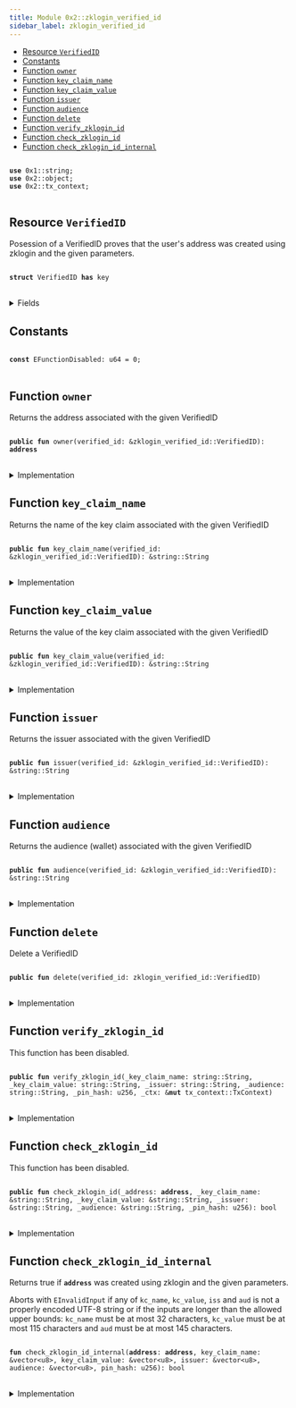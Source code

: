 ```yaml
---
title: Module 0x2::zklogin_verified_id
sidebar_label: zklogin_verified_id
---
```


<Link id="0x2_zklogin_verified_id"/>


-  [Resource `VerifiedID`](#0x2_zklogin_verified_id_VerifiedID)
-  [Constants](#@Constants_0)
-  [Function `owner`](#0x2_zklogin_verified_id_owner)
-  [Function `key_claim_name`](#0x2_zklogin_verified_id_key_claim_name)
-  [Function `key_claim_value`](#0x2_zklogin_verified_id_key_claim_value)
-  [Function `issuer`](#0x2_zklogin_verified_id_issuer)
-  [Function `audience`](#0x2_zklogin_verified_id_audience)
-  [Function `delete`](#0x2_zklogin_verified_id_delete)
-  [Function `verify_zklogin_id`](#0x2_zklogin_verified_id_verify_zklogin_id)
-  [Function `check_zklogin_id`](#0x2_zklogin_verified_id_check_zklogin_id)
-  [Function `check_zklogin_id_internal`](#0x2_zklogin_verified_id_check_zklogin_id_internal)


<pre>
<code>
<b>use</b> <Link to="../move-stdlib/string#0x1_string">0x1::string</Link>;
<b>use</b> <Link to="object#0x2_object">0x2::object</Link>;
<b>use</b> <Link to="tx_context#0x2_tx_context">0x2::tx_context</Link>;
</code>
</pre>



<Link id="0x2_zklogin_verified_id_VerifiedID"></Link>

## Resource `VerifiedID`

Posession of a VerifiedID proves that the user's address was created using zklogin and the given parameters.


<pre>
<code>
<b>struct</b> <Link to="zklogin_verified_id#0x2_zklogin_verified_id_VerifiedID">VerifiedID</Link> <b>has</b> key
</code>
</pre>



<details>
<summary>Fields</summary>


<dl>
<dt>
<code>id: <Link to="object#0x2_object_UID">object::UID</Link></code>
</dt>
<dd>
 The ID of this VerifiedID
</dd>
<dt>
<code>owner: <b>address</b></code>
</dt>
<dd>
 The address this VerifiedID is associated with
</dd>
<dt>
<code>key_claim_name: <Link to="../move-stdlib/string#0x1_string_String">string::String</Link></code>
</dt>
<dd>
 The name of the key claim
</dd>
<dt>
<code>key_claim_value: <Link to="../move-stdlib/string#0x1_string_String">string::String</Link></code>
</dt>
<dd>
 The value of the key claim
</dd>
<dt>
<code>issuer: <Link to="../move-stdlib/string#0x1_string_String">string::String</Link></code>
</dt>
<dd>
 The issuer
</dd>
<dt>
<code>audience: <Link to="../move-stdlib/string#0x1_string_String">string::String</Link></code>
</dt>
<dd>
 The audience (wallet)
</dd>
</dl>


</details>

<Link id="@Constants_0"></Link>

## Constants


<Link id="0x2_zklogin_verified_id_EFunctionDisabled"></Link>



<pre>
<code>
<b>const</b> <Link to="zklogin_verified_id#0x2_zklogin_verified_id_EFunctionDisabled">EFunctionDisabled</Link>: u64 = 0;
</code>
</pre>



<Link id="0x2_zklogin_verified_id_owner"></Link>

## Function `owner`

Returns the address associated with the given VerifiedID


<pre>
<code>
<b>public</b> <b>fun</b> <Link to="zklogin_verified_id#0x2_zklogin_verified_id_owner">owner</Link>(verified_id: &<Link to="zklogin_verified_id#0x2_zklogin_verified_id_VerifiedID">zklogin_verified_id::VerifiedID</Link>): <b>address</b>
</code>
</pre>



<details>
<summary>Implementation</summary>


<pre>
<code>
<b>public</b> <b>fun</b> <Link to="zklogin_verified_id#0x2_zklogin_verified_id_owner">owner</Link>(verified_id: &<Link to="zklogin_verified_id#0x2_zklogin_verified_id_VerifiedID">VerifiedID</Link>): <b>address</b> \{
    verified_id.owner
}
</code>
</pre>



</details>

<Link id="0x2_zklogin_verified_id_key_claim_name"></Link>

## Function `key_claim_name`

Returns the name of the key claim associated with the given VerifiedID


<pre>
<code>
<b>public</b> <b>fun</b> <Link to="zklogin_verified_id#0x2_zklogin_verified_id_key_claim_name">key_claim_name</Link>(verified_id: &<Link to="zklogin_verified_id#0x2_zklogin_verified_id_VerifiedID">zklogin_verified_id::VerifiedID</Link>): &<Link to="../move-stdlib/string#0x1_string_String">string::String</Link>
</code>
</pre>



<details>
<summary>Implementation</summary>


<pre>
<code>
<b>public</b> <b>fun</b> <Link to="zklogin_verified_id#0x2_zklogin_verified_id_key_claim_name">key_claim_name</Link>(verified_id: &<Link to="zklogin_verified_id#0x2_zklogin_verified_id_VerifiedID">VerifiedID</Link>): &String \{
    &verified_id.key_claim_name
}
</code>
</pre>



</details>

<Link id="0x2_zklogin_verified_id_key_claim_value"></Link>

## Function `key_claim_value`

Returns the value of the key claim associated with the given VerifiedID


<pre>
<code>
<b>public</b> <b>fun</b> <Link to="zklogin_verified_id#0x2_zklogin_verified_id_key_claim_value">key_claim_value</Link>(verified_id: &<Link to="zklogin_verified_id#0x2_zklogin_verified_id_VerifiedID">zklogin_verified_id::VerifiedID</Link>): &<Link to="../move-stdlib/string#0x1_string_String">string::String</Link>
</code>
</pre>



<details>
<summary>Implementation</summary>


<pre>
<code>
<b>public</b> <b>fun</b> <Link to="zklogin_verified_id#0x2_zklogin_verified_id_key_claim_value">key_claim_value</Link>(verified_id: &<Link to="zklogin_verified_id#0x2_zklogin_verified_id_VerifiedID">VerifiedID</Link>): &String \{
    &verified_id.key_claim_value
}
</code>
</pre>



</details>

<Link id="0x2_zklogin_verified_id_issuer"></Link>

## Function `issuer`

Returns the issuer associated with the given VerifiedID


<pre>
<code>
<b>public</b> <b>fun</b> <Link to="zklogin_verified_id#0x2_zklogin_verified_id_issuer">issuer</Link>(verified_id: &<Link to="zklogin_verified_id#0x2_zklogin_verified_id_VerifiedID">zklogin_verified_id::VerifiedID</Link>): &<Link to="../move-stdlib/string#0x1_string_String">string::String</Link>
</code>
</pre>



<details>
<summary>Implementation</summary>


<pre>
<code>
<b>public</b> <b>fun</b> <Link to="zklogin_verified_id#0x2_zklogin_verified_id_issuer">issuer</Link>(verified_id: &<Link to="zklogin_verified_id#0x2_zklogin_verified_id_VerifiedID">VerifiedID</Link>): &String \{
    &verified_id.issuer
}
</code>
</pre>



</details>

<Link id="0x2_zklogin_verified_id_audience"></Link>

## Function `audience`

Returns the audience (wallet) associated with the given VerifiedID


<pre>
<code>
<b>public</b> <b>fun</b> <Link to="zklogin_verified_id#0x2_zklogin_verified_id_audience">audience</Link>(verified_id: &<Link to="zklogin_verified_id#0x2_zklogin_verified_id_VerifiedID">zklogin_verified_id::VerifiedID</Link>): &<Link to="../move-stdlib/string#0x1_string_String">string::String</Link>
</code>
</pre>



<details>
<summary>Implementation</summary>


<pre>
<code>
<b>public</b> <b>fun</b> <Link to="zklogin_verified_id#0x2_zklogin_verified_id_audience">audience</Link>(verified_id: &<Link to="zklogin_verified_id#0x2_zklogin_verified_id_VerifiedID">VerifiedID</Link>): &String \{
    &verified_id.audience
}
</code>
</pre>



</details>

<Link id="0x2_zklogin_verified_id_delete"></Link>

## Function `delete`

Delete a VerifiedID


<pre>
<code>
<b>public</b> <b>fun</b> <Link to="zklogin_verified_id#0x2_zklogin_verified_id_delete">delete</Link>(verified_id: <Link to="zklogin_verified_id#0x2_zklogin_verified_id_VerifiedID">zklogin_verified_id::VerifiedID</Link>)
</code>
</pre>



<details>
<summary>Implementation</summary>


<pre>
<code>
<b>public</b> <b>fun</b> <Link to="zklogin_verified_id#0x2_zklogin_verified_id_delete">delete</Link>(verified_id: <Link to="zklogin_verified_id#0x2_zklogin_verified_id_VerifiedID">VerifiedID</Link>) \{
    <b>let</b> <Link to="zklogin_verified_id#0x2_zklogin_verified_id_VerifiedID">VerifiedID</Link> \{ id, owner: _, key_claim_name: _, key_claim_value: _, issuer: _, audience: _ } = verified_id;
    id.<Link to="zklogin_verified_id#0x2_zklogin_verified_id_delete">delete</Link>();
}
</code>
</pre>



</details>

<Link id="0x2_zklogin_verified_id_verify_zklogin_id"></Link>

## Function `verify_zklogin_id`

This function has been disabled.


<pre>
<code>
<b>public</b> <b>fun</b> <Link to="zklogin_verified_id#0x2_zklogin_verified_id_verify_zklogin_id">verify_zklogin_id</Link>(_key_claim_name: <Link to="../move-stdlib/string#0x1_string_String">string::String</Link>, _key_claim_value: <Link to="../move-stdlib/string#0x1_string_String">string::String</Link>, _issuer: <Link to="../move-stdlib/string#0x1_string_String">string::String</Link>, _audience: <Link to="../move-stdlib/string#0x1_string_String">string::String</Link>, _pin_hash: u256, _ctx: &<b>mut</b> <Link to="tx_context#0x2_tx_context_TxContext">tx_context::TxContext</Link>)
</code>
</pre>



<details>
<summary>Implementation</summary>


<pre>
<code>
<b>public</b> <b>fun</b> <Link to="zklogin_verified_id#0x2_zklogin_verified_id_verify_zklogin_id">verify_zklogin_id</Link>(
    _key_claim_name: String,
    _key_claim_value: String,
    _issuer: String,
    _audience: String,
    _pin_hash: u256,
    _ctx: &<b>mut</b> TxContext,
) \{
    <b>assert</b>!(<b>false</b>, <Link to="zklogin_verified_id#0x2_zklogin_verified_id_EFunctionDisabled">EFunctionDisabled</Link>);
}
</code>
</pre>



</details>

<Link id="0x2_zklogin_verified_id_check_zklogin_id"></Link>

## Function `check_zklogin_id`

This function has been disabled.


<pre>
<code>
<b>public</b> <b>fun</b> <Link to="zklogin_verified_id#0x2_zklogin_verified_id_check_zklogin_id">check_zklogin_id</Link>(_address: <b>address</b>, _key_claim_name: &<Link to="../move-stdlib/string#0x1_string_String">string::String</Link>, _key_claim_value: &<Link to="../move-stdlib/string#0x1_string_String">string::String</Link>, _issuer: &<Link to="../move-stdlib/string#0x1_string_String">string::String</Link>, _audience: &<Link to="../move-stdlib/string#0x1_string_String">string::String</Link>, _pin_hash: u256): bool
</code>
</pre>



<details>
<summary>Implementation</summary>


<pre>
<code>
<b>public</b> <b>fun</b> <Link to="zklogin_verified_id#0x2_zklogin_verified_id_check_zklogin_id">check_zklogin_id</Link>(
    _address: <b>address</b>,
    _key_claim_name: &String,
    _key_claim_value: &String,
    _issuer: &String,
    _audience: &String,
    _pin_hash: u256
): bool \{
    <b>assert</b>!(<b>false</b>, <Link to="zklogin_verified_id#0x2_zklogin_verified_id_EFunctionDisabled">EFunctionDisabled</Link>);
    <b>false</b>
}
</code>
</pre>



</details>

<Link id="0x2_zklogin_verified_id_check_zklogin_id_internal"></Link>

## Function `check_zklogin_id_internal`

Returns true if <code><b>address</b></code> was created using zklogin and the given parameters.

Aborts with <code>EInvalidInput</code> if any of <code>kc_name</code>, <code>kc_value</code>, <code>iss</code> and <code>aud</code> is not a properly encoded UTF-8
string or if the inputs are longer than the allowed upper bounds: <code>kc_name</code> must be at most 32 characters,
<code>kc_value</code> must be at most 115 characters and <code>aud</code> must be at most 145 characters.


<pre>
<code>
<b>fun</b> <Link to="zklogin_verified_id#0x2_zklogin_verified_id_check_zklogin_id_internal">check_zklogin_id_internal</Link>(<b>address</b>: <b>address</b>, key_claim_name: &<Link to="../move-stdlib/vector#0x1_vector">vector</Link>&lt;u8&gt;, key_claim_value: &<Link to="../move-stdlib/vector#0x1_vector">vector</Link>&lt;u8&gt;, issuer: &<Link to="../move-stdlib/vector#0x1_vector">vector</Link>&lt;u8&gt;, audience: &<Link to="../move-stdlib/vector#0x1_vector">vector</Link>&lt;u8&gt;, pin_hash: u256): bool
</code>
</pre>



<details>
<summary>Implementation</summary>


<pre>
<code>
<b>native</b> <b>fun</b> <Link to="zklogin_verified_id#0x2_zklogin_verified_id_check_zklogin_id_internal">check_zklogin_id_internal</Link>(
    <b>address</b>: <b>address</b>,
    key_claim_name: &<Link to="../move-stdlib/vector#0x1_vector">vector</Link>&lt;u8&gt;,
    key_claim_value: &<Link to="../move-stdlib/vector#0x1_vector">vector</Link>&lt;u8&gt;,
    issuer: &<Link to="../move-stdlib/vector#0x1_vector">vector</Link>&lt;u8&gt;,
    audience: &<Link to="../move-stdlib/vector#0x1_vector">vector</Link>&lt;u8&gt;,
    pin_hash: u256
): bool;
</code>
</pre>



</details>
